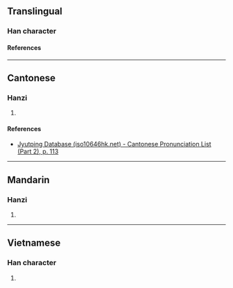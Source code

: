 {{character info}}
==Translingual==

===Han character===
{{Han char|rn=64|rad=手|as=05|sn=8|four=55057|canj=QGB|ids=⿰扌冉}}

====References====
{{Han ref|kx=0422.160|dkj=11906|dj=0770.140|hdz=31852.030|uh=62A9}}

----

==Cantonese==

===Hanzi===
{{yue-hanzi|jyut=[[naam4]], [[laam4]]|y=naam4, laam4}}

# {{rfdef|yue|sort=手05}}

====References====
* [http://www.iso10646hk.net/jp/document/download.jsp Jyutping Database (iso10646hk.net) - Cantonese Pronunciation List (Part 2), p. 113]

----

==Mandarin==

===Hanzi===
{{cmn-hanzi|pin=[[tān]] ([[tan1]])|wg=t'an<sup>1</sup>}}

# {{rfdef|cmn|sort=手05}}

----

==Vietnamese==

===Han character===
{{vi-readings|rs=手05|reading=nhóm}}

# {{rfdef|vi|sort=手05}}